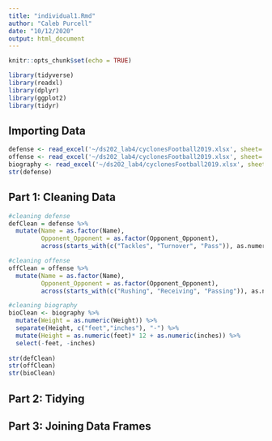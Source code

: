 ```yaml
---
title: "individual1.Rmd"
author: "Caleb Purcell"
date: "10/12/2020"
output: html_document
---
```


```r
knitr::opts_chunk$set(echo = TRUE)
```

```r
library(tidyverse)
library(readxl)
library(dplyr)
library(ggplot2)
library(tidyr)
```

## Importing Data
```r
defense <- read_excel('~/ds202_lab4/cyclonesFootball2019.xlsx', sheet='Defensive')
offense <- read_excel('~/ds202_lab4/cyclonesFootball2019.xlsx', sheet='Offensive')
biography <- read_excel('~/ds202_lab4/cyclonesFootball2019.xlsx', sheet='Biography')
str(defense)
```

## Part 1: Cleaning Data
```r
#cleaning defense
defClean = defense %>%
  mutate(Name = as.factor(Name),
         Opponent_Opponent = as.factor(Opponent_Opponent),
         across(starts_with(c("Tackles", "Turnover", "Pass")), as.numeric))

#cleaning offense
offClean = offense %>%
  mutate(Name = as.factor(Name),
         Opponent_Opponent = as.factor(Opponent_Opponent),
         across(starts_with(c("Rushing", "Receiving", "Passing")), as.numeric))

#cleaning biography
bioClean <- biography %>%
  mutate(Weight = as.numeric(Weight)) %>%
  separate(Height, c("feet","inches"), "-") %>%
  mutate(Height = as.numeric(feet)* 12 + as.numeric(inches)) %>%
  select(-feet, -inches)
  
str(defClean)
str(offClean)
str(bioClean)
```

## Part 2: Tidying

## Part 3: Joining Data Frames
